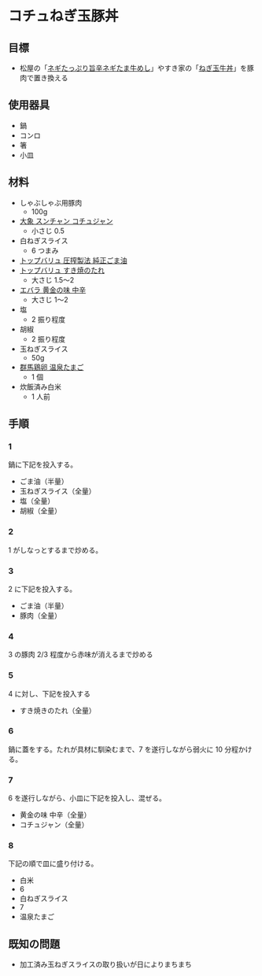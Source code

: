 # コチュねぎ玉豚丼

## 目標

-   松屋の「[ネギたっぷり旨辛ネギたま牛めし](https://www.matsuyafoods.co.jp/matsuya/menu/gyumeshi/gyu_negitama_hp_230321.html)」やすき家の「[ねぎ玉牛丼](https://www.sukiya.jp/menu/in/gyudon/100400/index.html)」を豚肉で置き換える

## 使用器具

-   鍋
-   コンロ
-   箸
-   小皿

## 材料

-   しゃぶしゃぶ用豚肉
    -   100g
-   [大象 スンチャン コチュジャン](https://amzn.to/3nh0Rk0)
    -   小さじ 0.5
-   白ねぎスライス
    -   6 つまみ
-   [トップバリュ 圧搾製法 純正ごま油](https://www.topvalu.net/items/detail/4901810017966/)
-   [トップバリュ すき焼のたれ](https://www.topvalu.net/items/detail/4549741808477/)
    -   大さじ 1.5〜2
-   [エバラ 黄金の味 中辛](https://amzn.to/3neg0ma)
    -   大さじ 1〜2
-   塩
    -   2 振り程度
-   胡椒
    -   2 振り程度
-   玉ねぎスライス
    -   50g
-   [群馬鶏卵 温泉たまご](https://www.gunmakeiran.co.jp/shohin/)
    -   1 個
-   炊飯済み白米
    -   1 人前

## 手順

### 1

鍋に下記を投入する。

-   ごま油（半量）
-   玉ねぎスライス（全量）
-   塩（全量）
-   胡椒（全量）

### 2

1 がしなっとするまで炒める。

### 3

2 に下記を投入する。

-   ごま油（半量）
-   豚肉（全量）

### 4

3 の豚肉 2/3 程度から赤味が消えるまで炒める

### 5

4 に対し、下記を投入する

-   すき焼きのたれ（全量）

### 6

鍋に蓋をする。たれが具材に馴染むまで、7 を遂行しながら弱火に 10 分程かける。

### 7

6 を遂行しながら、小皿に下記を投入し、混ぜる。

-   黄金の味 中辛（全量）
-   コチュジャン（全量）

### 8

下記の順で皿に盛り付ける。

-   白米
-   6
-   白ねぎスライス
-   7
-   温泉たまご

## 既知の問題

-   加工済み玉ねぎスライスの取り扱いが日によりまちまち
